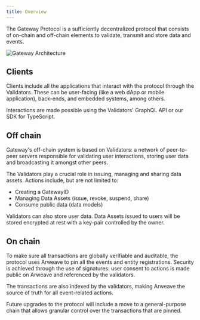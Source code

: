 ```yaml
---
title: Overview
---
```


The Gateway Protocol is a sufficiently decentralized protocol that consists of on-chain and off-chain elements to validate, transmit and store data and events.

![Gateway Architecture](/assets/gateway-network/gateway-architecture.png)

## Clients

Clients include all the applications that interact with the protocol through the Validators. These can be user-facing (like a web dApp or mobile application), back-ends, and embedded systems, among others.

Interactions are made possible using the Validators' GraphQL API or our SDK for TypeScript.

## Off chain

Gateway's off-chain system is based on Validators: a network of peer-to-peer servers responsible for validating user interactions, storing user data and broadcasting it amongst other peers.

The Validators play a crucial role in issuing, managing and sharing data assets. Actions include, but are not limited to:

- Creating a GatewayID
- Managing Data Assets (issue, revoke, suspend, share)
- Consume public data (data models)

Validators can also store user data. Data Assets issued to users will be stored encrypted at rest with a key-pair controlled by the owner.

## On chain

To make sure all transactions are globally verifiable and auditable, the protocol uses Arweave to pin all the events and entity registrations. Security is achieved through the use of signatures: user consent to actions is made public on Arweave and referenced by the validators.

The transactions are also indexed by the validators, making Arweave the source of truth for all event-related actions.

Future upgrades to the protocol will include a move to a general-purpose chain that allows granular control over the transactions that are pinned.
